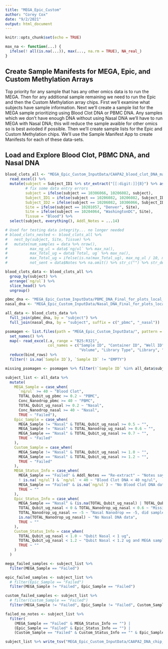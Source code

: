 ```yaml
---
title: "MEGA_Epic_Custom"
author: "Corey Cox"
date: "9/2/2021"
output: html_document
---
```


```r
knitr::opts_chunk$set(echo = TRUE)

max_na <- function(...) {
  ifelse(! all(is.na(...)), max(..., na.rm = TRUE), NA_real_)
}
```

## Create Sample Manifests for MEGA, Epic, and Custom Methylation Arrays
Top priority for any sample that has any other omics data is to run the MEGA. Then for any additional sample remaining we need to run the Epic and then the Custom Methylation array chips. First we'll examine what subjects have sample information. Next we'll create a sample list for the MEGA sample prioritizing using Blood Clot DNA or PBMC DNA. Any samples which we don't have enough DNA without using Nasal DNA we'll have to run MEGA with Nasal DNA; this will reduce the sample avaible for other omics so is best avioded if possible. Then we'll create sample lists for the Epic and Custom Methylation chips. We'll use the Sample Manifest App to create Manifests for each of these data-sets.

## Load and Explore Blood Clot, PBMC DNA, and Nasal DNA

```r
blood_clots_all <- "MEGA_Epic_Custom_InputData/CAAPA2_blood_clot_DNA_master_updated_082821.xlsx" %>%
  read_excel() %>%
  mutate(subject = Subject_ID1 %>% str_extract("[[:digit:]]{8}") %>% as.double(),
         # fix some data entry errors
         subject = ifelse(subject == 10306066, 10206082, subject),
         Subject_ID1 = ifelse(subject == 10206082, 10206082, Subject_ID1),
         Subject_ID2 = ifelse(subject == 10206082, 10306066, Subject_ID2),
         Site = ifelse(subject == 10201057, "Denver", Site),
         Site = ifelse(subject == 10204064, "WashingtonDC", Site),
         Tissue = "Blood") %>%
  select(subject, everything(), Addl_Notes = ...14)

# Used for testing data integrity... no longer needed
# blood_clots_nested <- blood_clots_all %>%
#   nest_by(subject, Site, Tissue) %>%
#   mutate(num_samples = data %>% nrow(),
#          max_ng_ul = data$`ng/ul` %>% max_na(),
#          max_Total_ug = data$`Total, ug` %>% max_na(),
#          max_Total_ug = ifelse(is.na(max_Total_ug), max_ng_ul / 10, max_Total_ug),
#          not_sent = data$Notes %>% na.omit() %>% str_c("") %>% str_detect("not sent") %>% all() %>% ifelse(., "not sent", ""))

blood_clots_data <- blood_clots_all %>%
  group_by(subject) %>%
  arrange(`ng/ul`) %>%
  slice_head() %>%
  ungroup()

pbmc_dna <- "MEGA_Epic_Custom_InputData/PBMC_DNA_Final_for_plots_local_sites_ONLY_082921.csv" %>% read_csv()
nasal_dna <- "MEGA_Epic_Custom_InputData/Nasal_DNA_Final_for_plots_local_sites_ONLY_082921.csv" %>% read_csv()

all_data <- blood_clots_data %>%
  full_join(pbmc_dna, by = "subject") %>%
  full_join(nasal_dna, by = "subject", suffix = c("_pbmc", "_nasal"))
```

```r
psomagen <- list.files(path = "MEGA_Epic_Custom_InputData/", pattern = "Psomagen", full.names = TRUE) %>%
  set_names() %>%
  map(~ read_excel(.x, range = "B25:R321",
                   col_names = c("Sample ID", "Container ID", "Well ID", "Species", "Sample Status", "Sample Type", "Need Prep?", "Sample Buffer", "Sample Conc",
                                 "Volume", "Library Type", "Library", "Sequencing Coverage Unit", "Sequencing Coverage", "Read Length", "Analysis", "Data Delivery"))) %>%
  reduce(bind_rows) %>%
  filter(! is.na(`Sample ID`), `Sample ID` != "EMPTY")

missing_psomagen <- psomagen %>% filter(!`Sample ID` %in% all_data$subject)
```

```r
subject_list <- all_data %>%
  mutate(
    MEGA_Sample = case_when(
      `ng/ul` >= 40 ~ "Blood Clot",
      TOTAL_Qubit_ug_pbmc >= 0.2 ~ "PBMC",
      Conc_Nanodrop_pbmc >= 40 ~ "PBMC",
      TOTAL_Qubit_ug_nasal >= 0.2 ~ "Nasal",
      Conc_Nanodrop_nasal >= 40 ~ "Nasal",
      TRUE ~ "Failed"),
    Epic_Sample = case_when(
      MEGA_Sample != "Nasal" & TOTAL_Qubit_ug_nasal >= 0.5 ~ "",
      MEGA_Sample != "Nasal" & TOTAL_Nanodrop_ug_nasal >= 0.6 ~ "",
      MEGA_Sample == "Nasal" & TOTAL_Qubit_ug_nasal >= 0.7 ~ "",
      TRUE ~ "Failed"
    ),
    Custom_Sample = case_when(
      MEGA_Sample != "Nasal" & TOTAL_Qubit_ug_nasal >= 1.0 ~ "",
      MEGA_Sample == "Nasal" & TOTAL_Qubit_ug_nasal >= 1.2 ~ "",
      TRUE ~ "Failed"
    ),
    MEGA_Status_Info = case_when(
      MEGA_Sample == "Failed" & Addl_Notes == "Re-extract" ~ "Notes say re-extract, status?",
      ! is.na(`ng/ul`) & `ng/ul` < 40 ~ "Blood Clot DNA < 40 ng/ul",
      MEGA_Sample == "Failed" & is.na(`ng/ul`) ~ "No Blood Clot DNA data, waiting for extraction?",
      TRUE ~ ""
    ),
    Epic_Status_Info = case_when(
      MEGA_Sample == "Nasal" & (is.na(TOTAL_Qubit_ug_nasal) | TOTAL_Qubit_ug_nasal < 0.2) ~ "Missing Nasal Qubit",
      TOTAL_Qubit_ug_nasal < 0 & TOTAL_Nanodrop_ug_nasal < 0.6 ~ "Missing Nasal Qubit, Nanodrop < 0.6 ug",
      TOTAL_Nanodrop_ug_nasal == -5 ~ "Nasal Nanodrop == -5, did sample fail?",
      is.na(TOTAL_Nanodrop_ug_nasal) ~ "No Nasal DNA data",
      TRUE ~ ""
    ),
    Custom_Status_Info = case_when(
      TOTAL_Qubit_ug_nasal < 1.0 ~ "Qubit Nasal < 1 ug",
      TOTAL_Qubit_ug_nasal < 1.2 ~ "Qubit Nasal < 1.2 ug and MEGA sample is Nasal DNA",
      TRUE ~ ""
    )
  )

mega_failed_samples <- subject_list %>%
  filter(MEGA_Sample == "Failed")

epic_failed_samples <- subject_list %>%
  # filter(Epic_Sample == "Failed")
  filter(MEGA_Sample != "Failed", Epic_Sample == "Failed")

custom_failed_samples <- subject_list %>%
  # filter(Custom_Sample == "Failed")
  filter(MEGA_Sample != "Failed", Epic_Sample != "Failed", Custom_Sample == "Failed")

failed_no_notes <- subject_list %>%
  filter(
    (MEGA_Sample == "Failed" & MEGA_Status_Info == "") |
    (Epic_Sample == "Failed" & Epic_Status_Info == "") |
    (Custom_Sample == "Failed" & Custom_Status_Info == "" & Epic_Sample != "Failed"))

subject_list %>% write_tsv("MEGA_Epic_Custom_InputData/CAAPA2_DNA_chip_survey.tsv")
```


